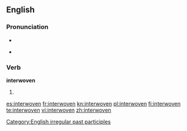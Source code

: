 ==English==

===Pronunciation===
* {{IPA|/'ɪntərwovən/}}
* {{audio|en-us-interwoven.ogg|Audio (US)}}
*: {{rhymes|əʊvən}}

===Verb===
'''interwoven'''

# {{past participle of|[[interweave]]}}

[[Category:English irregular past participles]]

[[es:interwoven]]
[[fr:interwoven]]
[[kn:interwoven]]
[[pl:interwoven]]
[[fi:interwoven]]
[[te:interwoven]]
[[vi:interwoven]]
[[zh:interwoven]]